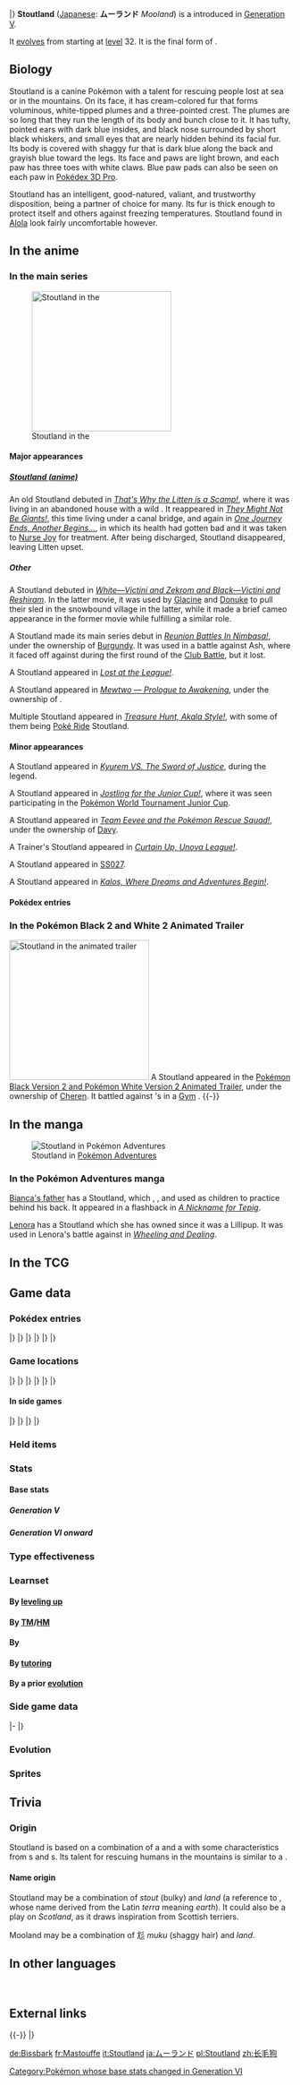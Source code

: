 {{PokémonPrevNext/Head|type=Normal}}
{{PokémonPrevNext/Pokémon|type=Normal|prevnum=507|prev=Herdier|nextnum=509|next=Purrloin|roundleft=tl|roundright=tr}}
{{PokémonPrevNext/Disambig|species=Stoutland}}
|}
{{Pokémon Infobox
|name=Stoutland
|jname=ムーランド
|jtranslit=Mūrando
|tmname=Mooland
|category=Big-Hearted
|type1=Normal
|abilitylayout=2
|ability1=Intimidate
|ability2=Sand Rush
|abilityd=Scrappy
|ndex=508
|udex=014
|u2dex=024
|adex=122
|height-ftin=3'11"
|height-m=1.2
|weight-lbs=134.5
|weight-kg=61.0
|egggroupn=1
|egggroup1=Field
|eggcycles=15
|expyield=225<!--221 in Gen V-VI-->
|lv100exp=1,059,860
|gendercode=127
|color=Gray
|catchrate=45
|evtotal=3
|evat=3
|body=08
|pokefordex=stoutland
|generation=5
|friendship=70
}}
'''Stoutland''' ([[List of Japanese Pokémon names|Japanese]]: '''ムーランド''' ''Mooland'') is a {{type|Normal}} {{OBP|Pokémon|species}} introduced in [[Generation V]].

It [[Evolution|evolves]] from {{p|Herdier}} starting at [[level]] 32. It is the final form of {{p|Lillipup}}.

==Biology==
Stoutland is a canine Pokémon with a talent for rescuing people lost at sea or in the mountains. On its face, it has cream-colored fur that forms voluminous, white-tipped plumes and a three-pointed crest. The plumes are so long that they run the length of its body and bunch close to it. It has tufty, pointed ears with dark blue insides, and black nose surrounded by short black whiskers, and small eyes that are nearly hidden behind its facial fur. Its body is covered with shaggy fur that is dark blue along the back and grayish blue toward the legs. Its face and paws are light brown, and each paw has three toes with white claws. Blue paw pads can also be seen on each paw in [[Pokédex 3D Pro]].

Stoutland has an intelligent, good-natured, valiant, and trustworthy disposition, being a partner of choice for many. Its fur is thick enough to protect itself and others against freezing temperatures. Stoutland found in [[Alola]] look fairly uncomfortable however.

==In the anime==
===In the main series===
[[File:Stoutland anime.png|thumb|250px|left|Stoutland in the {{pkmn|anime}}]]
====Major appearances====
=====[[Recurring wild Pokémon in the anime#Stoutland|Stoutland (anime)]]=====
An old Stoutland debuted in ''[[SM007|That's Why the Litten is a Scamp!]]'', where it was living in an abandoned house with a wild {{AP|Litten}}. It reappeared in ''[[SM016|They Might Not Be Giants!]]'', this time living under a canal bridge, and again in ''[[SM021|One Journey Ends, Another Begins...]]'', in which its health had gotten bad and it was taken to [[Nurse Joy]] for treatment. After being discharged, Stoutland disappeared, leaving Litten upset.

=====Other=====
A Stoutland debuted in ''[[M14|White—Victini and Zekrom and Black—Victini and Reshiram]]''. In the latter movie, it was used by [[Glacine]] and [[Donuke]] to pull their sled in the snowbound village in the latter, while it made a brief cameo appearance in the former movie while fulfilling a similar role.

A Stoutland made its main series debut in ''[[BW039|Reunion Battles In Nimbasa!]]'', under the ownership of [[Burgundy]]. It was used in a battle against Ash, where it faced off against {{AP|Palpitoad}} during the first round of the [[Club Battle]], but it lost.

A Stoutland appeared in ''[[BW105|Lost at the League!]]''.

A Stoutland appeared in ''[[SS026|Mewtwo — Prologue to Awakening]]'', under the ownership of {{un|Oscar}}.

Multiple Stoutland appeared in ''[[SM032|Treasure Hunt, Akala Style!]]'', with some of them being [[Poké Ride]] Stoutland.

====Minor appearances====
A Stoutland appeared in ''[[M15|Kyurem VS. The Sword of Justice]]'', during the {{OBP|Swords of Justice|M15}} legend.

A Stoutland appeared in ''[[BW090|Jostling for the Junior Cup!]]'', where it was seen participating in the [[Pokémon World Tournament Junior Cup]].

A Stoutland appeared in ''[[BW102|Team Eevee and the Pokémon Rescue Squad!]]'', under the ownership of [[Davy]].

A Trainer's Stoutland appeared in ''[[BW103|Curtain Up, Unova League!]]''.

A Stoutland appeared in [[SS027]].

A Stoutland appeared in ''[[XY001|Kalos, Where Dreams and Adventures Begin!]]''.

====Pokédex entries====
{{Animedexheader|Unova}}
{{Animedexbody|BW039|Stoutland|Ash's Pokédex|Stoutland, the Big-Hearted Pokémon and the evolved form of Herdier. Stoutland is very wise and is skilled in rescuing people stranded in the mountains or at sea.}}
{{Animedexfooter/Pokémon|''Best Wishes''|Unova}}

===In the Pokémon Black 2 and White 2 Animated Trailer===
[[File:Cheren Stoutland Animated Trailer.png|thumb|250px|Stoutland in the animated trailer]]
A Stoutland appeared in the [[Pokémon Black Version 2 and Pokémon White Version 2 Animated Trailer]], under the ownership of [[Cheren]]. It battled against {{ga|Rosa}}'s {{p|Serperior}} in a [[Gym]] {{pkmn|battle}}.
{{-}}

==In the manga==
[[File:Lenora Stoutland Adventures.png|thumb|Stoutland in [[Pokémon Adventures]]]]
===In the Pokémon Adventures manga===
[[Bianca's father]] has a Stoutland, which {{adv|Black}}, {{adv|Cheren}}, and {{adv|Bianca}} used as children to practice {{pkmn|battle|battling}} behind his back. It appeared in a flashback in ''[[PS463|A Nickname for Tepig]]''.

[[Lenora]] has a Stoutland which she has owned since it was a Lillipup. It was used in Lenora's battle against {{adv|Black}} in ''[[PS472|Wheeling and Dealing]]''.

==In the TCG==
{{main|Stoutland (TCG)}}
{{right clear}}

==Game data==
===Pokédex entries===
{{Dex/Header|type=Normal}}
{{Dex/NA|gen=V}}
{{Dex/Gen|gen=V}}
{{Dex/Entry1|v=Black|t=FFF|entry=It rescues people stranded by blizzards in the mountains. Its shaggy fur shields it from the cold.}}
{{Dex/Entry1|v=White|entry=This extremely wise Pokémon excels at rescuing people stranded at sea or in the mountains.}}
{{Dex/Entry2|v=Black 2|v2=White 2|t=FFF|entry=Being wrapped in its long fur is so comfortable that a person would be fine even overnight on a wintry mountain.}}
|}
|}
{{Dex/Gen|gen=VI}}
{{Dex/Entry1|v=X|t=FFF|entry=It rescues people stranded by blizzards in the mountains. Its shaggy fur shields it from the cold.}}
{{Dex/Entry1|v=Y|entry=Being wrapped in its long fur is so comfortable that a person would be fine even overnight on a wintry mountain.}}
{{Dex/Entry1|v=Omega Ruby|t=FFF|entry=It rescues people stranded by blizzards in the mountains. Its shaggy fur shields it from the cold.}}
{{Dex/Entry1|v=Alpha Sapphire|t=FFF|entry=Being wrapped in its long fur is so comfortable that a person would be fine even overnight on a wintry mountain.}}
|}
|}
{{Dex/Gen|gen=VII}}
{{Dex/Entry1|v=Sun|entry=Intelligent, good-natured, and valiant, it's a trustworthy partner on rescue teams.}}
{{Dex/Entry1|v=Moon|entry=With this wise Pokémon, there could be no concern that it would ever attack people. Some parents even trust it to babysit.}}
{{Dex/Entry1|v=Ultra Sun|entry=It pays no mind to the cold, thanks to its long warm coat. Stoutland in Alola look a little uncomfortable.}}
{{Dex/Entry1|v=Ultra Moon|entry=Its fur is long and thick. A long time ago in cold regions, every household kept a Stoutland.}}
|}
|}
{{Dex/Footer}}

===Game locations===
{{Availability/Header|type=Normal}}
{{Availability/NA|gen=V}}
{{Availability/Gen|gen=V}}
{{Availability/Entry2|v=Black|v2=White|t=FFF|area={{rt|10|Unova}}, [[Cold Storage]], [[P2 Laboratory]] ({{DL|Phenomenon|Rustling grass}})}}
{{Availability/Entry2|v=Black 2|v2=White 2|t=FFF|area=[[Route]]s {{rtn|1|Unova}}, {{rtn|2|Unova}}, and {{rtn|3|Unova}}, [[P2 Laboratory]] ({{DL|Phenomenon|Rustling grass}})}}
|}
|}
{{Availability/Gen|gen=VI}}
{{Availability/Entry2|v=X|v2=Y|t=FFF|area=[[Evolution|Evolve]] {{p|Herdier}}}}
{{Availability/Entry2|v=Omega Ruby|v2=Alpha Sapphire|t=FFF|t2=FFF|area=[[Evolution|Evolve]] {{p|Herdier}}}}
|}
|}
{{Availability/Gen|gen=VII}}
{{Availability/Entry2|v=Sun|v2=Moon|area=[[Evolution|Evolve]] {{p|Herdier}}}}
{{Availability/Entry2|v=Ultra Sun|v2=Ultra Moon|area=[[Evolution|Evolve]] {{p|Herdier}}}}
|}
|}
{{Availability/Footer}}

====In side games====
{{Availability/Header|type=Normal}}
{{Availability/NA|gen=V}}
{{Availability/Gen|gen=V}}
{{Availability/Entry1|1|v=Rumble Blast|color={{fire color}}|area=Meadow: [[World Axle - B1F]]}}
{{Availability/Entry1|1|v=MD GTI|link=Pokémon Mystery Dungeon: Gates to Infinity|color={{silver color}}|area=[[Glacier Palace - Western Spire]] (1F-12F), [[Miragesands]] (1F-29F), [[Moonlit Forest]] (Mapless Street), [[Rusty Mountain]] (1F-24F), [[Jaws of the Abyss]] (Golden Chamber), [[Smoking Mountain]] (Golden Chamber), [[Cape at the Edge]] (B1-B29), high difficulty Magnagate dungeons}}
{{Availability/Entry1|1|v=Rumble U|color={{fire color}}|area=[[Dream Gate#Wet and Wild Battle|Dream Gate: Wet and Wild Battle]]}}
|}
|}
{{Availability/Gen|gen=VI}}
{{Availability/Entry1|1|v=Battle Trozei|color={{defense color}}|area=[[Safari Jungle#Saturday Stage 3|Safari Jungle: Stage 3]]{{dotw|Sa}}}}
{{Availability/Entry1|1|v=Shuffle|color={{beauty color}}|area=[[Marron Trail|Marron Trail: Stage 678]]<br>Event: [[Special Stages#13th release|''Pokémon Safari'']] <small>(13th release)</small>}}
{{Availability/Entry1|1|v=Rumble World|color={{fire color}}|area=[[Fairy Land#Flowery Wooded Dell|Fairy Land: Flowery Wooded Dell]] <small>(Center Boss, Back)</small>}}
|}
|}
{{Availability/Footer}}

===Held items===

===Stats===
====Base stats====
=====Generation V=====
{{Base stats
|HP=85
|Attack=100
|Defense=90
|SpAtk=45
|SpDef=90
|Speed=80
|type=Normal
}}

=====Generation VI onward=====
{{Base stats
|HP=85
|Attack=110
|Defense=90
|SpAtk=45
|SpDef=90
|Speed=80
|type=Normal
}}

===Type effectiveness===
{{TypeEffectiveness
|type1=Normal
|Normal=100
|Flying=100
|Fighting=200
|Ground=100
|Rock=100
|Bug=100
|Poison=100
|Ghost=0
|Steel=100
|Fire=100
|Water=100
|Grass=100
|Electric=100
|Psychic=100
|Ice=100
|Dragon=100
|Dark=100
|Fairy=100
|notes=yes
|normal=yes
|newghost=1}}

===Learnset===
====By [[Level|leveling up]]====
{{learnlist/levelh/7|Stoutland|Normal|Normal|5}}
{{learnlist/level7|1|Ice Fang|Ice|Physical|65|95|15}}
{{learnlist/level7|1|Fire Fang|Fire|Physical|65|95|15}}
{{learnlist/level7|1|Thunder Fang|Electric|Physical|65|95|15}}
{{learnlist/level7|1|Leer|Normal|Status|&mdash;|100|30}}
{{learnlist/level7|1|Tackle|Normal|Physical|40|100|35||'''}}
{{learnlist/level7|1|Odor Sleuth|Normal|Status|&mdash;|&mdash;|40}}
{{learnlist/level7|1|Bite|Dark|Physical|60|100|25}}
{{learnlist/level7|5|Odor Sleuth|Normal|Status|&mdash;|&mdash;|40}}
{{learnlist/level7|8|Bite|Dark|Physical|60|100|25}}
{{learnlist/level7|12|Helping Hand|Normal|Status|&mdash;|&mdash;|20}}
{{learnlist/level7|15|Take Down|Normal|Physical|90|85|20||'''}}
{{learnlist/level7|20|Work Up|Normal|Status|&mdash;|&mdash;|30}}
{{learnlist/level7|24|Crunch|Dark|Physical|80|100|15}}
{{learnlist/level7|29|Roar|Normal|Status|&mdash;|&mdash;|20}}
{{learnlist/level7|36|Retaliate|Normal|Physical|70|100|5||'''}}
{{learnlist/level7|42|Reversal|Fighting|Physical|&mdash;|100|15}}
{{learnlist/level7|51|Last Resort|Normal|Physical|140|100|5||'''}}
{{learnlist/level7|59|Giga Impact|Normal|Physical|150|90|5||'''}}
{{learnlist/level7|63|Play Rough|Fairy|Physical|90|90|10}}
{{learnlist/levelf/7|Stoutland|Normal|Normal|5}}

====By [[TM]]/[[HM]]====
{{learnlist/tmh/7|Stoutland|Normal|Normal|5}}
{{learnlist/tm7|TM01|Work Up|Normal|Status|&mdash;|&mdash;|30}}
{{learnlist/tm7|TM05|Roar|Normal|Status|&mdash;|&mdash;|20}}
{{learnlist/tm7|TM06|Toxic|Poison|Status|&mdash;|90|10}}
{{learnlist/tm7|TM10|Hidden Power|Normal|Special|60|100|15}}
{{learnlist/tm7|TM11|Sunny Day|Fire|Status|&mdash;|&mdash;|5}}
{{learnlist/tm7|TM15|Hyper Beam|Normal|Special|150|90|5||'''}}
{{learnlist/tm7|TM17|Protect|Normal|Status|&mdash;|&mdash;|10}}
{{learnlist/tm7|TM18|Rain Dance|Water|Status|&mdash;|&mdash;|5}}
{{learnlist/tm7|TM21|Frustration|Normal|Physical|&mdash;|100|20||'''}}
{{learnlist/tm7|TM24|Thunderbolt|Electric|Special|90|100|15}}
{{learnlist/tm7|TM25|Thunder|Electric|Special|110|70|10}}
{{learnlist/tm7|TM27|Return|Normal|Physical|&mdash;|100|20||'''}}
{{learnlist/tm7|TM30|Shadow Ball|Ghost|Special|80|100|15}}
{{learnlist/tm7|TM32|Double Team|Normal|Status|&mdash;|&mdash;|15}}
{{learnlist/tm7|TM39|Rock Tomb|Rock|Physical|60|95|15}}
{{learnlist/tm7|TM40|Aerial Ace|Flying|Physical|60|&mdash;|20}}
{{learnlist/tm7|TM42|Facade|Normal|Physical|70|100|20||'''}}
{{learnlist/tm7|TM44|Rest|Psychic|Status|&mdash;|&mdash;|10}}
{{learnlist/tm7|TM45|Attract|Normal|Status|&mdash;|100|15}}
{{learnlist/tm7|TM48|Round|Normal|Special|60|100|15||'''}}
{{learnlist/tm7|TM66|Payback|Dark|Physical|50|100|10}}
{{learnlist/tm7|TM68|Giga Impact|Normal|Physical|150|90|5||'''}}
{{learnlist/tm7|TM73|Thunder Wave|Electric|Status|&mdash;|90|20}}
{{learnlist/tm7|TM87|Swagger|Normal|Status|&mdash;|85|15}}
{{learnlist/tm7|TM88|Sleep Talk|Normal|Status|&mdash;|&mdash;|10}}
{{learnlist/tm7|TM90|Substitute|Normal|Status|&mdash;|&mdash;|10}}
{{learnlist/tm7|TM93|Wild Charge|Electric|Physical|90|100|15}}
{{learnlist/tm7|TM94|Surf|Water|Special|90|100|15}}
{{learnlist/tm7|TM95|Snarl|Dark|Special|55|95|15}}
{{learnlist/tm7|TM100|Confide|Normal|Status|&mdash;|&mdash;|20}}
{{learnlist/tmf/7|Stoutland|Normal|Normal|5}}

====By {{pkmn|breeding}}====
{{learnlist/breedh/7|Stoutland|Normal|Normal|5}}
{{learnlist/breed7|{{MSP|427|Buneary}}{{MSP|428|Lopunny}}{{MSP|504|Patrat}}{{MSP|505|Watchog}}{{MSP|572|Minccino}}{{MSP|765|Oranguru}}|After You|Normal|Status|&mdash;|&mdash;|15}}
{{learnlist/breed7|{{MSP|133|Eevee}}{{MSP|209|Snubbull}}{{MSP|210|Granbull}}{{MSP|216|Teddiursa}}{{MSP|231|Phanpy}}{{MSP|300|Skitty}}<br>{{MSP|417|Pachirisu}}{{MSP|427|Buneary}}{{MSP|428|Lopunny}}{{MSP|431|Glameow}}{{MSP|432|Purugly}}{{MSP|572|Minccino}}<br>{{MSP|585|Deerling}}{{MSP|586|Sawsbuck}}{{MSP|613|Cubchoo}}{{MSP|676|Furfrou}}{{MSP|678|Meowstic}}{{MSP|702|Dedenne}}|Charm|Fairy|Status|&mdash;|100|20}}
{{learnlist/breed7|{{MSP|206|Dunsparce}}{{MSP|220|Swinub}}{{MSP|221|Piloswine}}{{MSP|473|Mamoswine}}{{MSP|231|Phanpy}}{{MSP|288|Vigoroth}}<br>{{MSP|417|Pachirisu}}{{MSP|427|Buneary}}{{MSP|428|Lopunny}}{{MSP|613|Cubchoo}}{{MSP|614|Beartic}}|Endure|Normal|Status|&mdash;|&mdash;|10}}
{{learnlist/breed7|{{MSP|024|Arbok}}{{MSP|058|Growlithe}}{{MSP|059|Arcanine}}{{MSP|136|Flareon}}{{MSP|209|Snubbull}}{{MSP|210|Granbull}}<br>{{MSP|228|Houndour}}{{MSP|229|Houndoom}}{{MSP|232|Donphan}}{{MSP|262|Mightyena}}{{MSP|295|Exploud}}{{MSP|310|Manectric}}<br>{{MSP|450|Hippowdon}}{{MSP|508|Stoutland}}{{MSP|554|Darumaka}}{{MSP|555|Darmanitan}}{{MSP|667|Litleo}}{{MSP|668|Pyroar}}<br>{{MSP|725|Litten}}{{MSP|726|Torracat}}{{MSP|727|Incineroar}}|Fire Fang|Fire|Physical|65|95|15}}
{{learnlist/breed7|{{MSP|228|Houndour}}{{MSP|229|Houndoom}}{{MSP|261|Poochyena}}{{MSP|262|Mightyena}}{{MSP|293|Whismur}}{{MSP|294|Loudred}}<br>{{MSP|295|Exploud}}{{MSP|309|Electrike}}{{MSP|310|Manectric}}{{MSP|653|Fennekin}}{{MSP|654|Braixen}}{{MSP|655|Delphox}}<br>{{MSP|744|Rockruff}}{{MSP|745|Lycanroc}}{{MSP|745Mn|Lycanroc}}|Howl|Normal|Status|&mdash;|&mdash;|40}}
{{learnlist/breed7|{{MSP|024|Arbok}}{{MSP|209|Snubbull}}{{MSP|210|Granbull}}{{MSP|221|Piloswine}}{{MSP|262|Mightyena}}{{MSP|295|Exploud}}<br>{{MSP|365|Walrein}}{{MSP|419|Floatzel}}{{MSP|450|Hippowdon}}{{MSP|471|Glaceon}}{{MSP|473|Mamoswine}}{{MSP|508|Stoutland}}|Ice Fang|Ice|Physical|65|95|15}}
{{learnlist/breed7|{{MSP|209|Snubbull}}{{MSP|210|Granbull}}{{MSP|216|Teddiursa}}{{MSP|217|Ursaring}}{{MSP|336|Seviper}}{{MSP|352|Kecleon}}<br>{{MSP|511|Pansage}}{{MSP|512|Simisage}}{{MSP|513|Pansear}}{{MSP|514|Simisear}}{{MSP|515|Panpour}}{{MSP|516|Simipour}}<br>{{MSP|631|Heatmor}}{{MSP|725|Litten}}{{MSP|726|Torracat}}{{MSP|727|Incineroar}}|Lick|Ghost|Physical|30|100|30}}
{{learnlist/breed7|{{MSP|050|Diglett}}{{MSP|050A|Diglett}}{{MSP|051|Dugtrio}}{{MSP|051A|Dugtrio}}{{MSP|206|Dunsparce}}{{MSP|220|Swinub}}<br>{{MSP|221|Piloswine}}{{MSP|473|Mamoswine}}{{MSP|529|Drilbur}}{{MSP|530|Excadrill}}{{MSP|551|Sandile}}{{MSP|552|Krokorok}}<br>{{MSP|553|Krookodile}}{{MSP|659|Bunnelby}}{{MSP|660|Diggersby}}{{MSP|734|Yungoos}}{{MSP|735|Gumshoos}}{{MSP|749|Mudbray}}<br>{{MSP|750|Mudsdale}}|Mud-Slap|Ground|Special|20|100|10}}
{{learnlist/breed7|{{MSP|235|Smeargle}}|Psychic Fangs|Psychic|Physical|85|100|10}}
{{learnlist/breed7|{{MSP|019|Rattata}}{{MSP|019A|Rattata}}{{MSP|020|Raticate}}{{MSP|020A|Raticate}}{{MSP|056|Mankey}}{{MSP|057|Primeape}}<br>{{MSP|128|Tauros}}{{MSP|197|Umbreon}}{{MSP|206|Dunsparce}}{{MSP|335|Zangoose}}{{MSP|359|Absol}}{{MSP|418|Buizel}}<br>{{MSP|419|Floatzel}}{{MSP|509|Purrloin}}{{MSP|510|Liepard}}{{MSP|522|Blitzle}}{{MSP|523|Zebstrika}}{{MSP|570|Zorua}}<br>{{MSP|571|Zoroark}}{{MSP|587|Emolga}}{{MSP|626|Bouffalant}}{{MSP|734|Yungoos}}{{MSP|735|Gumshoos}}|Pursuit|Dark|Physical|40|100|20}}
{{learnlist/breed7|{{MSP|027|Sandshrew}}{{MSP|028|Sandslash}}{{MSP|050|Diglett}}{{MSP|050A|Diglett}}{{MSP|051|Dugtrio}}{{MSP|051A|Dugtrio}}<br>{{MSP|083|Farfetch'd}}{{MSP|133|Eevee}}{{MSP|134|Vaporeon}}{{MSP|135|Jolteon}}{{MSP|136|Flareon}}{{MSP|196|Espeon}}<br>{{MSP|197|Umbreon}}{{MSP|470|Leafeon}}{{MSP|471|Glaceon}}{{MSP|700|Sylveon}}{{MSP|190|Aipom}}{{MSP|424|Ambipom}}<br>{{MSP|234|Stantler}}{{MSP|255|Torchic}}{{MSP|256|Combusken}}{{MSP|257|Blaziken}}{{MSP|261|Poochyena}}{{MSP|262|Mightyena}}<br>{{MSP|263|Zigzagoon}}{{MSP|264|Linoone}}{{MSP|449|Hippopotas}}{{MSP|450|Hippowdon}}{{MSP|504|Patrat}}{{MSP|505|Watchog}}<br>{{MSP|509|Purrloin}}{{MSP|510|Liepard}}{{MSP|551|Sandile}}{{MSP|552|Krokorok}}{{MSP|553|Krookodile}}{{MSP|559|Scraggy}}<br>{{MSP|560|Scrafty}}{{MSP|585|Deerling}}{{MSP|586|Sawsbuck}}{{MSP|676|Furfrou}}{{MSP|734|Yungoos}}{{MSP|735|Gumshoos}}<br>{{MSP|744|Rockruff}}{{MSP|745|Lycanroc}}{{MSP|745Mn|Lycanroc}}|Sand Attack|Ground|Status|&mdash;|100|15}}
{{learnlist/breed7|{{MSP|024|Arbok}}{{MSP|059|Arcanine}}{{MSP|135|Jolteon}}{{MSP|209|Snubbull}}{{MSP|210|Granbull}}{{MSP|229|Houndoom}}<br>{{MSP|232|Donphan}}{{MSP|262|Mightyena}}{{MSP|295|Exploud}}{{MSP|309|Electrike}}{{MSP|310|Manectric}}{{MSP|403|Shinx}}<br>{{MSP|404|Luxio}}{{MSP|405|Luxray}}{{MSP|450|Hippowdon}}{{MSP|508|Stoutland}}|Thunder Fang|Electric|Physical|65|95|15}}
{{learnlist/breed7|{{MSP|194|Wooper}}{{MSP|195|Quagsire}}{{MSP|206|Dunsparce}}{{MSP|261|Poochyena}}{{MSP|262|Mightyena}}{{MSP|287|Slakoth}}<br>{{MSP|289|Slaking}}{{MSP|322|Numel}}{{MSP|323|Camerupt}}{{MSP|399|Bidoof}}{{MSP|400|Bibarel}}{{MSP|449|Hippopotas}}<br>{{MSP|450|Hippowdon}}{{MSP|513|Pansear}}{{MSP|517|Munna}}{{MSP|734|Yungoos}}{{MSP|735|Gumshoos}}{{MSP|775|Komala}}|Yawn|Normal|Status|&mdash;|&mdash;|10}}
{{learnlist/breedf/7|Stoutland|Normal|Normal|5}}

====By [[Move Tutor|tutoring]]====
{{learnlist/tutorh/7|Stoutland|Normal|Normal|5}}
{{learnlist/tutor7|After You|Normal|Status|—|—|15|||no|yes}}
{{learnlist/tutor7|Covet|Normal|Physical|60|100|25||'''|no|yes}}
{{learnlist/tutor7|Helping Hand|Normal|Status|—|—|20|||no|yes}}
{{learnlist/tutor7|Hyper Voice|Normal|Special|90|100|10||'''|no|yes}}
{{learnlist/tutor7|Iron Head|Steel|Physical|80|100|15|||no|yes}}
{{learnlist/tutor7|Last Resort|Normal|Physical|140|100|5||'''|no|yes}}
{{learnlist/tutor7|Shock Wave|Electric|Special|60|—|20|||no|yes}}
{{learnlist/tutor7|Snore|Normal|Special|50|100|15||'''|no|yes}}
{{learnlist/tutor7|Stomping Tantrum|Ground|Physical|75|100|10|||no|yes}}
{{learnlist/tutor7|Superpower|Fighting|Physical|120|100|5|||no|yes}}
{{learnlist/tutor7|Uproar|Normal|Special|90|100|10||'''|no|yes}}
{{learnlist/tutorf/7|Stoutland|Normal|Normal|5}}

====By a prior [[evolution]]====
{{learnlist/prevoh/7|Stoutland|Normal|Normal|5}}
{{learnlist/prevo7|506|Lillipup|||||Baby-Doll Eyes|Fairy|Status|&mdash;|100|30}}
{{learnlist/prevof/7|Stoutland|Normal|Normal|5}}

===Side game data===
{{Spindata/Head|type=Normal}}
{{Spindata/RumbleBlast|col=6|type=Normal
|att=3
|def=4
|speed=3
}}
|-
{{Spindata/Battle Trozei|col=3|type=Normal|ndex=508
|power=3
}}
{{Spindata/Shuffle|col=3|type=Normal|ndex=508|num=649
|min=70
|max=130
|raisemaxlevel=15
|skill=Power of 4+
|skilldesc=Deals even more damage when you make a match of four.
|swapper=Rock Shot
}}
|}

===Evolution===
{{evobox-3
|type1=Normal
|no1=506
|name1=Lillipup
|type1-1=Normal
|evo1={{bag|Rare Candy}}<br>{{color2|000|Level|Level 16}}
|no2=507
|name2=Herdier
|type1-2=Normal
|evo2={{bag|Rare Candy}}<br>{{color2|000|Level|Level 32}}
|no3=508
|name3=Stoutland
|type1-3=Normal
}}

===Sprites===
{{Spritebox/Header|type=Normal}}
{{Spritebox/NA|gen=V}}
{{Spritebox/5|ndex=508}}
{{Spritebox/6|ndex=508}}
{{Spritebox/7|ndex=508}}
{{Spritebox/Footer|508|Stoutland}}

==Trivia==
===Origin===
Stoutland is based on a combination of a {{wp|shih tzu}} and a {{wp|Maltese (dog)|Maltese}} with some characteristics from {{wp|Yorkshire terrier}}s and {{wp|Scottish terrier}}s. Its talent for rescuing humans in the mountains is similar to a {{wp|St. Bernard (dog)|St. Bernard's}}.

====Name origin====
Stoutland may be a combination of ''stout'' (bulky) and ''land'' (a reference to {{wp|terriers}}, whose name derived from the Latin ''terra'' meaning ''earth''). It could also be a play on ''Scotland'', as it draws inspiration from Scottish terriers.

Mooland may be a combination of 尨 ''muku'' (shaggy hair) and ''land''.

==In other languages==
{{Other languages|type=Normal|type2=Normal
|ja=ムーランド ''Mooland''|jameaning=From {{tt|尨 ''muku''|shaggy hair}} and ''land''
|de=Bissbark|demeaning=From ''{{tt|Biss|bite}}'' and ''bark'', and possibly {{wp|Otto von Bismarck}}
|fr=Mastouffe|frmeaning=From ''{{tt|mastiff|big dog species}}'' and ''{{tt|touffe|slang for hair}}''
|es=Stoutland|esmeaning=Same as English name
|it=Stoutland|itmeaning=Same as English name
|ko=바랜드 ''Baland''|komeaning=Possibly from {{tt|방 (尨) ''bang''|Sapsali, shaggy Korean breed of dog}} or ''bark'' and ''land''
|zh_cmn=長毛狗 ''Chángmáogǒu''|zh_cmnmeaning=Literally "Shaggy dog".
|ru=Стаутлэнд ''Stautlend''|rumeaning=Transcription of English name
}}
<br clear="left">
<!--
==Notes==
<references />-->

==External links==

{{-}}
{{PokémonPrevNext/Head|type=Normal}}
{{PokémonPrevNext/Pokémon|type=Normal|prevnum=507|prev=Herdier|nextnum=509|next=Purrloin}}
|}
{{Project Pokédex notice}}

[[Category:Pokémon whose base stats changed in Generation VI]]

[[de:Bissbark]]
[[fr:Mastouffe]]
[[it:Stoutland]]
[[ja:ムーランド]]
[[pl:Stoutland]]
[[zh:长毛狗]]